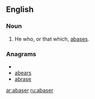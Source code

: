 ==English==

===Noun===
{{en-noun}}

# He who, or that which, [[abase]]s.

===Anagrams===
* {{alphagram|aabers}}
* [[abears#English|abears]]
* [[abrase#English|abrase]]

[[ar:abaser]]
[[ru:abaser]]